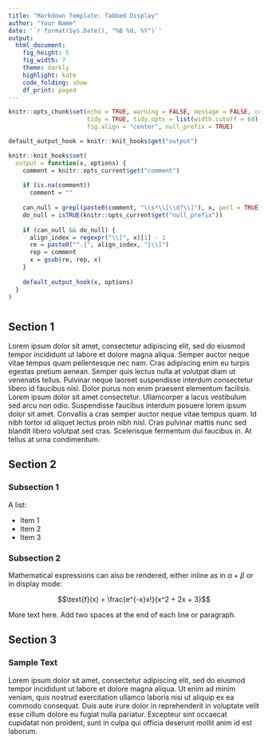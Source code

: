 ```yaml
---
title: "Markdown Template: Tabbed Display"
author: "Your Name"
date: '`r format(Sys.Date(), "%B %d, %Y")`'
output:
  html_document:
    fig_height: 5
    fig_width: 7
    theme: darkly
    highlight: kate
    code_folding: show
    df_print: paged
---
```


```r
knitr::opts_chunk$set(echo = TRUE, warning = FALSE, message = FALSE, comment = NA,
                      tidy = TRUE, tidy.opts = list(width.cutoff = 60),
                      fig.align = "center", null_prefix = TRUE)
```

```r
default_output_hook = knitr::knit_hooks$get("output")

knitr::knit_hooks$set(
  output = function(x, options) {
    comment = knitr::opts_current$get("comment")
    
    if (is.na(comment))
      comment = ""
    
    can_null = grepl(paste0(comment, "\\s*\\[\\d?\\]"), x, perl = TRUE)
    do_null = isTRUE(knitr::opts_current$get("null_prefix"))
    
    if (can_null && do_null) {
      align_index = regexpr("\\]", x)[1] - 1
      re = paste0("^.{", align_index, "}\\]")
      rep = comment
      x = gsub(re, rep, x)
    }
    
    default_output_hook(x, options)
  }
)
```

# {.tabset .tabset-fade .tabset-pills}  

## Section 1 {.tabset .tabset-fade .tabset-pills}  

Lorem ipsum dolor sit amet, consectetur adipiscing elit, sed do eiusmod tempor incididunt ut labore et dolore magna aliqua. Semper auctor neque vitae tempus quam pellentesque nec nam. Cras adipiscing enim eu turpis egestas pretium aenean. Semper quis lectus nulla at volutpat diam ut venenatis tellus. Pulvinar neque laoreet suspendisse interdum consectetur libero id faucibus nisl. Dolor purus non enim praesent elementum facilisis. Lorem ipsum dolor sit amet consectetur. Ullamcorper a lacus vestibulum sed arcu non odio. Suspendisse faucibus interdum posuere lorem ipsum dolor sit amet. Convallis a cras semper auctor neque vitae tempus quam. Id nibh tortor id aliquet lectus proin nibh nisl. Cras pulvinar mattis nunc sed blandit libero volutpat sed cras. Scelerisque fermentum dui faucibus in. At tellus at urna condimentum.    

## Section 2 {.tabset .tabset-fade .tabset-pills}  

### Subsection 1  

A list:  

* Item 1  
* Item 2  
* Item 3  

### Subsection 2  

Mathematical expressions can also be rendered, either inline as in $\alpha + \beta$ or in display mode:  

$$\text{f}(x) = \frac{e^{-x}x!}{x^2 + 2x + 3}$$  

More text here. Add two spaces at the end of each line or paragraph.  

## Section 3 {.tabset .tabset-fade .tabset-pills}  

### Sample Text  

Lorem ipsum dolor sit amet, consectetur adipiscing elit, sed do eiusmod tempor incididunt ut labore et dolore magna aliqua. Ut enim ad minim veniam, quis nostrud exercitation ullamco laboris nisi ut aliquip ex ea commodo consequat. Duis aute irure dolor in reprehenderit in voluptate velit esse cillum dolore eu fugiat nulla pariatur. Excepteur sint occaecat cupidatat non proident, sunt in culpa qui officia deserunt mollit anim id est laborum.  
